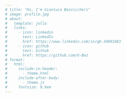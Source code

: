 ```yaml
---
# title: "Hi, I'm Gianluca Bezziccheri"
# image: profile.jpg
# about:
#   template: jolla
#   links:
#     - icon: linkedin
#       text: LinkedIn
#       href: https://www.linkedin.com/in/gb-34693483
#     - icon: github
#       text: Github
#       href: https://github.com/G-Bez
# format: 
#   html: 
#     include-in-header:
#       - theme.html
#     include-after-body: 
#       - theme.js
#     fontsize: 0.9em
---
```

